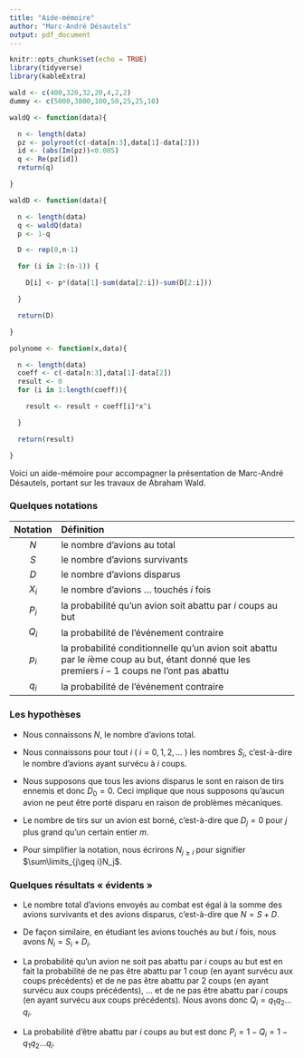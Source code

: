 ```yaml
---
title: "Aide-mémoire"
author: "Marc-André Désautels"
output: pdf_document
---
```


```r
knitr::opts_chunk$set(echo = TRUE)
library(tidyverse)
library(kableExtra)

wald <- c(400,320,32,20,4,2,2)
dummy <- c(5000,3800,100,50,25,25,10)

waldQ <- function(data){

  n <- length(data)
  pz <- polyroot(c(-data[n:3],data[1]-data[2]))
  id <- (abs(Im(pz))<0.005)
  q <- Re(pz[id])
  return(q)

}

waldD <- function(data){

  n <- length(data)
  q <- waldQ(data)
  p <- 1-q

  D <- rep(0,n-1)

  for (i in 2:(n-1)) {

    D[i] <- p*(data[1]-sum(data[2:i])-sum(D[2:i]))

  }

  return(D)

}

polynome <- function(x,data){

  n <- length(data)
  coeff <- c(-data[n:3],data[1]-data[2])
  result <- 0
  for (i in 1:length(coeff)){

    result <- result + coeff[i]*x^i

  }

  return(result)

}
```

Voici un aide-mémoire pour accompagner la présentation de Marc-André Désautels, portant sur les travaux de Abraham Wald.

### Quelques notations

| Notation | Définition |
|:--------:|:-----------------------------------------------------------------------------------------------------------------------------------------------|
| $N$ | le nombre d'avions au total |
| $S$ | le nombre d'avions survivants |
| $D$ | le nombre d'avions disparus |
| $X_i$ | le nombre d'avions ... touchés $i$ fois |
| $P_i$ | la probabilité qu'un avion soit abattu par $i$ coups au but |
| $Q_i$ | la probabilité de l'événement contraire |
| $p_i$ | la probabilité conditionnelle qu'un avion soit abattu par le $i$ème coup au but, étant donné que les premiers $i-1$ coups ne l'ont pas abattu |
| $q_i$ | la probabilité de l'événement contraire |

### Les hypothèses

- Nous connaissons $N$, le nombre d'avions total.

- Nous connaissons pour tout $i$ ( $i=0,1,2,\ldots$ ) les nombres $S_i$, c'est-à-dire le  nombre d'avions ayant survécu à $i$ coups.

- Nous supposons que tous les avions disparus le sont en raison de tirs ennemis et donc $D_0=0$. Ceci implique que nous supposons qu'aucun avion ne peut être porté disparu en raison de problèmes mécaniques.

- Le nombre de tirs sur un avion est borné, c'est-à-dire que $D_j=0$ pour $j$ plus grand qu'un certain entier $m$.

- Pour simplifier la notation, nous écrirons $N_{j\geq i}$ pour signifier $\sum\limits_{j\geq i}N_j$.

### Quelques résultats « évidents »

- Le nombre total d'avions envoyés au combat est égal à la somme des avions survivants et des avions disparus, c'est-à-dire que $N = S+D$.

- De façon similaire, en étudiant les avions touchés au but $i$ fois, nous avons $N_i = S_i+D_i$.

- La probabilité qu'un avion ne soit pas abattu par $i$ coups au but est en fait la probabilité de ne pas être abattu par 1 coup (en ayant survécu aux coups précédents) et de ne pas être abattu par 2 coups (en ayant survécu aux coups précédents), ... et de ne pas être abattu par $i$ coups (en ayant survécu aux coups précédents). Nous avons donc $Q_i = q_1 q_2 \ldots q_i$.

- La probabilité d'être abattu par $i$ coups au but est donc $P_i = 1-Q_i = 1 - q_1 q_2 \ldots q_i$.
